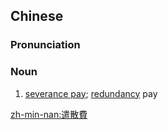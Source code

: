 {{also|遣散费}}
==Chinese==
{{zh-forms|s=遣散费|type=21}}

===Pronunciation===
{{zh-pron
|m=qiǎnsànfèi,qiǎnsǎnfèi,2nb=common variant
|c=hin2 saan3 fai3
|mn=khián-sàn-hùi
|cat=n
}}

===Noun===
{{zh-noun}}

# [[severance pay]]; [[redundancy]] pay

[[zh-min-nan:遣散費]]